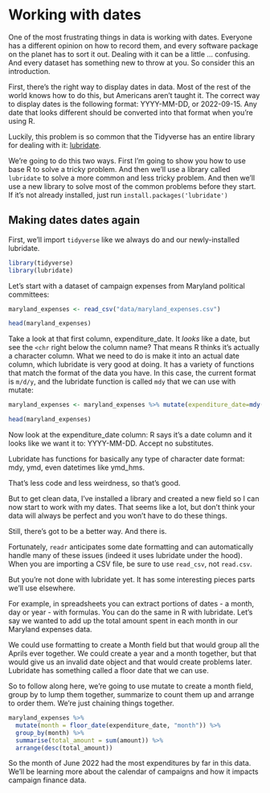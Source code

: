 # Working with dates

One of the most frustrating things in data is working with dates. Everyone has a different opinion on how to record them, and every software package on the planet has to sort it out. Dealing with it can be a little ... confusing. And every dataset has something new to throw at you. So consider this an introduction.

First, there's the right way to display dates in data. Most of the rest of the world knows how to do this, but Americans aren't taught it. The correct way to display dates is the following format: YYYY-MM-DD, or 2022-09-15. Any date that looks different should be converted into that format when you're using R.

Luckily, this problem is so common that the Tidyverse has an entire library for dealing with it: [lubridate](https://lubridate.tidyverse.org/).


We're going to do this two ways. First I'm going to show you how to use base R to solve a tricky problem. And then we'll use a library called `lubridate` to solve a more common and less tricky problem. And then we'll use a new library to solve most of the common problems before they start. If it's not already installed, just run `install.packages('lubridate')`

## Making dates dates again

First, we'll import `tidyverse` like we always do and our newly-installed lubridate.

```r
library(tidyverse)
library(lubridate)
```

Let's start with a dataset of campaign expenses from Maryland political committees:

```r
maryland_expenses <- read_csv("data/maryland_expenses.csv")

head(maryland_expenses)
```

Take a look at that first column, expenditure_date. It *looks* like a date, but see the `<chr` right below the column name? That means R thinks it's actually a character column. What we need to do is make it into an actual date column, which lubridate is very good at doing. It has a variety of functions that match the format of the data you have. In this case, the current format is `m/d/y`, and the lubridate function is called `mdy` that we can use with mutate:

```r
maryland_expenses <- maryland_expenses %>% mutate(expenditure_date=mdy(expenditure_date))

head(maryland_expenses)
```
Now look at the expenditure_date column: R says it's a date column and it looks like we want it to: YYYY-MM-DD. Accept no substitutes.

Lubridate has functions for basically any type of character date format: mdy, ymd, even datetimes like ymd_hms.

That's less code and less weirdness, so that's good.

But to get clean data, I've installed a library and created a new field so I can now start to work with my dates. That seems like a lot, but don't think your data will always be perfect and you won't have to do these things.

Still, there's got to be a better way. And there is.

Fortunately, `readr` anticipates some date formatting and can automatically handle many of these issues (indeed it uses lubridate under the hood). When you are importing a CSV file, be sure to use `read_csv`, not `read.csv`.

But you're not done with lubridate yet. It has some interesting pieces parts we'll use elsewhere.

For example, in spreadsheets you can extract portions of dates - a month, day or year - with formulas. You can do the same in R with lubridate. Let's say we wanted to add up the total amount spent in each month in our Maryland expenses data.

We could use formatting to create a Month field but that would group all the Aprils ever together. We could create a year and a month together, but that would give us an invalid date object and that would create problems later. Lubridate has something called a floor date that we can use.

So to follow along here, we're going to use mutate to create a month field, group by to lump them together, summarize to count them up and arrange to order them. We're just chaining things together.

```r
maryland_expenses %>%
  mutate(month = floor_date(expenditure_date, "month")) %>%
  group_by(month) %>%
  summarise(total_amount = sum(amount)) %>%
  arrange(desc(total_amount))
```
So the month of June 2022 had the most expenditures by far in this data. We'll be learning more about the calendar of campaigns and how it impacts campaign finance data.